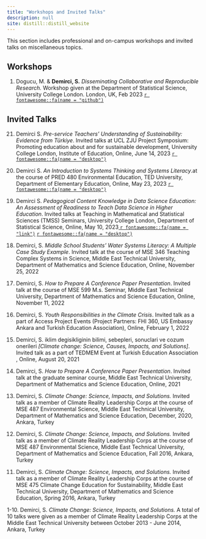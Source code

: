 ```yaml
---
title: "Workshops and Invited Talks"
description: null
site: distill::distill_website
---
```


This section includes professional and on-campus workshops and invited talks on miscellaneous topics.

## Workshops

<p>
1. Dogucu, M. & **Demirci, S.** *Disseminating Collaborative and Reproducible Research.* Workshop given at the Department of Statistical Science, University College London. London, UK, Feb 2023 <a href = "https://disseminate-collaborate-reproduce.github.io/schedule/" target="_blank"> `r fontawesome::fa(name = "github")` </a>
</p>

## Invited Talks


<p>
21. Demirci S. *Pre-service Teachers’ Understanding of Sustainability: Evidence from Türkiye*. Invited talks at UCL ZJU Project Symposium: Promoting education about and for sustainable development, University College London, Institute of Education, Online, June 14, 2023
<a href = "https://sinemdemirci.github.io/ucl-ioe-2023/" target="_blank"> `r fontawesome::fa(name = "desktop")` </a>
</p>

<p>
20. Demirci S. *An Introduction to Systems Thinking and Systems Literacy*.at the course of PRED 480 Environmental Education, TED University, Department of Elementary Education, Online, May 23, 2023 <a href = "https://sinemdemirci.github.io/sts-tedu/" target="_blank"> `r fontawesome::fa(name = "desktop")` </a>
</p>

<p>
19. Demirci S. *Pedagogical Content Knowledge in Data Science Education: An Assessment of Readiness to Teach Data Science in Higher Education*. Invited talks at Teaching in Mathematical and Statistical Sciences (TMSS) Seminars, University College London, Department of Statistical Science, Online, May 10, 2023<a href = "https://www.ucl.ac.uk/statistics/departmental-seminars/teaching-mathematical-and-statistical-sciences-tmss-seminars" target="_blank"> `r fontawesome::fa(name = "link")`</a>
<a href = "https://sinemdemirci.github.io/pck-ucl-2023/" target="_blank"> `r fontawesome::fa(name = "desktop")` </a>
</p>

<p>
18. Demirci, S. *Middle School Students' Water Systems Literacy: A Multiple Case Study Example*. Invited talk at the course of MSE 346 Teaching Complex Systems in Science, Middle East Technical University, Department of Mathematics and Science Education, Online, November 25, 2022
</p>

<p>
17. Demirci, S. *How to Prepare A Conference Paper Presentation*. Invited talk at the course of MSE 599 M.s. Seminar, Middle East Technical University, Department of Mathematics and Science Education, Online, November 11, 2022
</p>

<p>
16. Demirci, S.  *Youth Responsibilities in the Climate Crisis*. Invited talk as a part of Access Project Events (Project Partners: FHI 360, US Embassy Ankara and Turkish Education Association), Online, February 1, 2022
</p>

<p>
15. Demirci, S. iklim degisikliginin bilimi, sebepleri, sonuclari ve cozum onerileri *[Climate change: Science, Causes, Impacts, and Solutions]*. Invited talk as a part of TEDMEM Event at Turkish Education Association , Online, August 20, 2021
</p>

<p>
14. Demirci, S. *How to Prepare A Conference Paper Presentation*. Invited talk at the graduate seminar course, Middle East Technical University, Department of Mathematics and Science Education, Online, 2021
</p>

<p>
13. Demirci, S. *Climate Change: Science, Impacts, and Solutions.* Invited talk as a member of Climate Reality Leadership Corps at the course of MSE 487 Environmental Science, Middle East Technical University, Department of Mathematics and Science Education, December, 2020, Ankara, Turkey
</p>

<p>
12. Demirci, S. *Climate Change: Science, Impacts, and Solutions.* Invited talk as a member of Climate Reality Leadership Corps at the course of MSE 487 Environmental Science, Middle East Technical University, Department of Mathematics and Science Education, Fall 2016, Ankara, Turkey
</p>

<p>
11. Demirci, S. *Climate Change: Science, Impacts, and Solutions.* Invited talk as a member of Climate Reality Leadership Corps at the course of MSE 475 Climate Change Education for Sustainability, Middle East Technical University, Department of Mathematics and Science Education, Spring 2016, Ankara, Turkey
</p>

<p>
1-10. Demirci, S. *Climate Change: Science, Impacts, and Solutions.* A total of 10 talks were given as a member of Climate Reality Leadership Corps at the Middle East Technical University between October 2013 - June 2014, Ankara, Turkey
</p>
